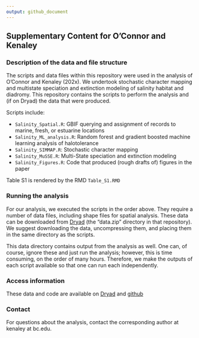 ```yaml
---
output: github_document
---
```


## Supplementary Content for O'Connor and Kenaley

### Description of the data and file structure

The scripts and data files within this repository were used in the analysis of O'Connor and Kenaley (202x). We undertook stochastic character mapping and multistate speciation and extinction modeling of salinity habitat and diadromy. This repository contains the scripts to perform the analysis and (if on Dryad) the data that were produced.

Scripts include:

  - `Salinity_Spatial.R`: GBIF querying and assignment of records to marine, fresh, or estuarine locations
  - `Salinity_ML_analysis.R`: Random forest and gradient boosted machine learning analysis of halotolerance
  - `Salinity_SIMMAP.R`: Stochastic character mapping
  - `Salinity_MuSSE.R`: Multi-State speciation and extinction modeling
  - `Salinity_Figures.R`: Code that produced (rough drafts of) figures in the paper


Table S1 is rendered by the RMD `Table_S1.RMD`

### Running the analysis 

For our analysis, we executed the scripts in the order above. They require a number of data files, including shape files for spatial analysis. These data can be downloaded from [Dryad](https://doi.org/10.5061/dryad.bzkh189g4) (the "data.zip" directory in that repository). We suggest downloading the data, uncompressing them, and placing them in the same directory as the scripts.

This data directory contains output from the analysis as well. One can, of course, ignore these and just run the analysis; however, this is time consuming, on the order of many hours. Therefore, we make the outputs of each script available so that one can run each independently. 


### Access information 

These data and code are available on [Dryad](https://doi.org/10.5061/dryad.bzkh189g4) and [github](https://github.com/ckenaley/SalinityTransitions)

### Contact

For questions about the analysis, contact the corresponding author at kenaley at bc.edu.

